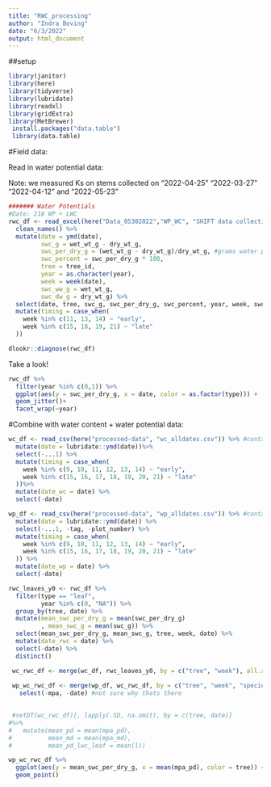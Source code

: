 ```yaml
---
title: "RWC_processing"
author: "Indra Boving"
date: "6/3/2022"
output: html_document
---
```


##setup

```r
library(janitor)
library(here)
library(tidyverse)
library(lubridate)
library(readxl)
library(gridExtra)
library(MetBrewer)
 install.packages("data.table")
 library(data.table)
```

#Field data: 

Read in water potential data:

Note: we measured Ks on stems collected on "2022-04-25" "2022-03-27" "2022-04-12" and "2022-05-23"

```r
####### Water Potentials 
#Date: 218 WP + LWC
rwc_df <- read_excel(here("Data_05302022","WP_WC", "SHIFT data collection 2022.xlsx"), sheet="RWC DATA", skip=0, na = "NA") %>% 
  clean_names() %>% 
  mutate(date = ymd(date), 
         swc_g = wet_wt_g - dry_wt_g,
         swc_per_dry_g = (wet_wt_g - dry_wt_g)/dry_wt_g, #grams water per gram dry weight
         swc_percent = swc_per_dry_g * 100, 
         tree = tree_id, 
         year = as.character(year), 
         week = week(date), 
         swc_ww_g = wet_wt_g, 
         swc_dw_g = dry_wt_g) %>% 
  select(date, tree, swc_g, swc_per_dry_g, swc_percent, year, week, swc_ww_g, swc_dw_g, type) %>% 
  mutate(timing = case_when(
    week %in% c(11, 13, 14) ~ "early", 
    week %in% c(15, 18, 19, 21) ~ "late"
  ))

dlookr::diagnose(rwc_df)
```

Take a look! 

```r
rwc_df %>% 
  filter(year %in% c(0,1)) %>% 
  ggplot(aes(y = swc_per_dry_g, x = date, color = as.factor(type))) +
  geom_jitter()+
  facet_wrap(~year) 
```

#Combine with water content + water potential data: 

```r
wc_df <- read_csv(here("processed-data", "wc_alldates.csv")) %>% #contains LWC data
  mutate(date = lubridate::ymd(date))%>% 
  select(-...1) %>% 
  mutate(timing = case_when(
    week %in% c(9, 10, 11, 12, 13, 14) ~ "early", 
    week %in% c(15, 16, 17, 18, 19, 20, 21) ~ "late"
  ))%>% 
  mutate(date_wc = date) %>% 
  select(-date)

wp_df <- read_csv(here("processed-data", "wp_alldates.csv")) %>% #contains WP data
  mutate(date = lubridate::ymd(date)) %>% 
  select(-...1, -tag, -plot_number) %>% 
  mutate(timing = case_when(
    week %in% c(9, 10, 11, 12, 13, 14) ~ "early", 
    week %in% c(15, 16, 17, 18, 19, 20, 21) ~ "late"
  )) %>% 
  mutate(date_wp = date) %>% 
  select(-date)

rwc_leaves_y0 <- rwc_df %>% 
  filter(type == "leaf", 
         year %in% c(0, "NA")) %>% 
  group_by(tree, date) %>% 
  mutate(mean_swc_per_dry_g = mean(swc_per_dry_g)
         , mean_swc_g = mean(swc_g)) %>% 
  select(mean_swc_per_dry_g, mean_swc_g, tree, week, date) %>% 
  mutate(date_rwc = date) %>% 
  select(-date) %>% 
  distinct() 

 wc_rwc_df <- merge(wc_df, rwc_leaves_y0, by = c("tree", "week"), all.x = T) 
 
 wp_wc_rwc_df <- merge(wp_df, wc_rwc_df, by = c("tree", "week", "species", "pd", "md", "timing"), all = T) %>% 
   select(-mpa, -date) #not sure why thats there

 
 #setDT(wc_rwc_df)[, lapply(.SD, na.omit), by = c(tree, date)]
#%>% 
#   mutate(mean_pd = mean(mpa_pd), 
#          mean_md = mean(mpa_md), 
#          mean_pd_lwc_leaf = mean(l))
```

```r
wp_wc_rwc_df %>% 
  ggplot(aes(y = mean_swc_per_dry_g, x = mean(mpa_pd), color = tree)) +
  geom_point()
```


